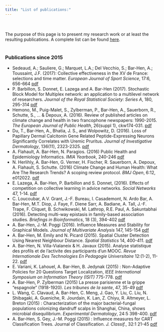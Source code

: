 ```yaml
---
title: "List of publications:"
---
```


<br><br>
The purpose of this page is to present my research work or at least the resulting publications. A complete list can be found [here](https://github.com/AB-H/AB-H.github.io/raw/master/publications.pdf).<br><br>


### Publications since 2015 

+ Sedeaud, A.; Sauliere, G.; Marquet, L.A.; Del Vecchio, S.; Bar-Hen, A.; Toussaint, J.F. (2017): Collective effectiveness in the
XV de France: selections and time matter. *European Journal of Sport Science*, 17:6, 656-664 [pdf](https://www.researchgate.net/profile/Adrien_Sedeaud/publication/314979990_Collective_effectiveness_in_the_XV_de_France_selections_and_time_matter/links/58c91885aca2723ab18131a7/Collective-effectiveness-in-the-XV-de-France-selections-and-time-matter.pdf)
+ P. Barbillon, S. Donnet, E. Lazega and A. Bar-Hen (2017). Stochastic Block Model for Multiplex network: an application to a multilevel network of researchers.
*Journal of the Royal Statistical Society: Series A*, 180, 295-314 [pdf](https://hal.archives-ouvertes.fr/hal-01520820/document)
+ Hemono, M., Puig-Malet, S., Zylberman, P., Bar-Hen, A., Sauerborn, R., Schutte, S., ... & Depoux, A. (2016). Review of published articles on climate change and
health in two francophone newspapers: 1990-2015. *The European Journal of Public Health*, 26(suppl 1), ckw174-031. [pdf](https://www.waset.org/abstracts/environmental-and-ecological-engineering/48710)
+ Du, T., Bar-Hen, A., Bhatia, J. S., and Wolpowitz, D. (2016). Loss of Papillary Dermal Calcitonin Gene Related Peptide-Expressing Neurons Significantly Correlates
with Uremic Pruritus. *Journal of Investigative Dermatology*, 136(11), 2323-2325. [pdf](http://www.sciencedirect.com/science/article/pii/S0022202X16321182?via%3Dihub)
+ A. Flahault, A. Bar-Hen, N. Paragios. (2016) Public Health and Epidemiology Informatics. *IMIA Yearbook*, 240-246 [pdf](https://www.schattauer.de/index.php?id=5236&mid=26834&L=1)
+ N. Herlihly, A. Bar-Hen, G. Verner, H. Fischer, R. Sauerborn, A. Depoux, A. Flahault, S. Schutte. (2016) Climate Change and Human Health: What Are The Research
Trends? A scoping review protocol. *BMJ Open*, 6:12, e012022. [pdf](http://bmjopen.bmj.com/content/6/12/e012022)
+ E. Lazega, A. Bar-Hen, P. Barbillon and S. Donnet, (2016). Effects of competition on collective learning in advice networks. *Social Networks* 47, 1-14. [pdf](http://elazega.fr/wp-content/uploads/2012/10/Competition-and-learning-Social-Networks-2016.pdf)
+ C. Loucoubar, A.V. Grant, J.-F. Bureau, I. Casademont, N. Ardo Bar, A. Bar-Hen, M.T. Diop, J. Faye, F. Diene Sarr, A. Badiane, A. Tall, J.-F. Trape, F. Cliquet, B.
Schwikowski, M. Lathrop, R.E. Paul, A. Sakuntabhai (2016). Detecting multi-way epistasis in family-based association studies.  *Briefings in Bioinformatics*, 18 (3), 394-402 [pdf](https://academic.oup.com/bib/article-abstract/18/3/394/2453295/Detecting-multi-way-epistasis-in-family-based?redirectedFrom=fulltext)
+ A. Bar-Hen, J.-M. Poggi (2016). Influence Measures and Stability for Graphical Models. *Journal of Multivariate Analysis* 147, 145-154 [pdf](https://www.researchgate.net/profile/Avner_Bar-Hen/publication/292211486_Influence_measures_and_stability_for_graphical_models/links/56af306c08ae19a385173739.pdf)
+ A. Bar-Hen, M. Emily and N. Picard (2015). Spatial Cluster Detection Using Nearest Neighbour Distance. *Spatial Statistics* 14, 400-411. [pdf](https://www.researchgate.net/publication/282598657_Spatial_cluster_detection_using_nearest_neighbor_distance)
+ A. Bar-Hen, N. Villa-Vialaneix & H. Javaux (2015). Analyse statistique des profils et de l'activite des participants d'un MOOC. *Revue Internationale Des Technologies
En Pedagogie Universitaire* 12:(1-2), 11-22. [pdf](https://www.erudit.org/en/journals/ritpu/2015-v12-n1-2-ritpu02919/1038836ar.pdf)
+ E. Variani, K. Lahouel, A. Bar-Hen, B. Jedynak (2015) : Non-Adaptive Policies for 20 Questions Target Localization, *IEEE International Symposium on Information
Theory (ISIT)* 775-778. [pdf](https://arxiv.org/pdf/1504.05996.pdf)
+ A. Bar-Hen, P. Zylberman (2015) La presse parisienne et la grippe "espagnole" (1918-1920). *Les tribunes de la sante*, 47, 35-49 [pdf](http://www.cairn.info/article.php?ID_ARTICLE=SEVE_047_0035)
+ L. Wang, C. Clavaud, A. Bar-Hen, C. Meng, J. Gao, Y. Liu, C. Liu, N. Shibagaki, A. Gueniche, R. Jourdain, K. Lan, Z. Chiyu, R. Altmeyer, L. Breton (2015) : Characterization
of the major bacterial-fungal populations colonizing dandruff scalps in Shanghai, China, shows microbial disequilibrium. *Experimental Dermatology*,
24:5 398-400. [pdf](http://onlinelibrary.wiley.com/doi/10.1111/exd.12684/abstract)
+ A. Bar-Hen, S. Gey, J.-M. Poggi (2015) : Influence measures for CART Classification Trees. Journal of Classification. *J. Classif.*, 32:1 21-45 [pdf](https://hal.archives-ouvertes.fr/hal-00562039/file/cart.influence.pdf)
